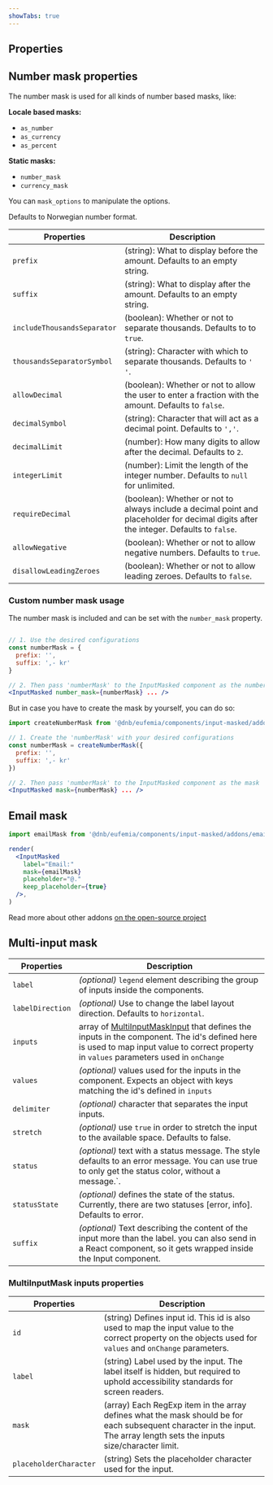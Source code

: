 ```yaml
---
showTabs: true
---
```



## Properties

<PropertiesTable props={InputMaskedProperties} />

## Number mask properties

The number mask is used for all kinds of number based masks, like:

**Locale based masks:**

- `as_number`
- `as_currency`
- `as_percent`

**Static masks:**

- `number_mask`
- `currency_mask`

You can `mask_options` to manipulate the options.

Defaults to Norwegian number format.

| Properties                  | Description                                                                                                                            |
| --------------------------- | -------------------------------------------------------------------------------------------------------------------------------------- |
| `prefix`                    | (string): What to display before the amount. Defaults to an empty string.                                                              |
| `suffix`                    | (string): What to display after the amount. Defaults to an empty string.                                                               |
| `includeThousandsSeparator` | (boolean): Whether or not to separate thousands. Defaults to to `true`.                                                                |
| `thousandsSeparatorSymbol`  | (string): Character with which to separate thousands. Defaults to `' '`.                                                               |
| `allowDecimal`              | (boolean): Whether or not to allow the user to enter a fraction with the amount. Defaults to `false`.                                  |
| `decimalSymbol`             | (string): Character that will act as a decimal point. Defaults to `','`.                                                               |
| `decimalLimit`              | (number): How many digits to allow after the decimal. Defaults to `2`.                                                                 |
| `integerLimit`              | (number): Limit the length of the integer number. Defaults to `null` for unlimited.                                                    |
| `requireDecimal`            | (boolean): Whether or not to always include a decimal point and placeholder for decimal digits after the integer. Defaults to `false`. |
| `allowNegative`             | (boolean): Whether or not to allow negative numbers. Defaults to `true`.                                                               |
| `disallowLeadingZeroes`     | (boolean): Whether or not to allow leading zeroes. Defaults to `false`.                                                                |

### Custom number mask usage

The number mask is included and can be set with the `number_mask` property.

```jsx

// 1. Use the desired configurations
const numberMask = {
  prefix: '',
  suffix: ',- kr'
}

// 2. Then pass 'numberMask' to the InputMasked component as the number_mask
<InputMasked number_mask={numberMask} ... />
```

But in case you have to create the mask by yourself, you can do so:

```jsx
import createNumberMask from '@dnb/eufemia/components/input-masked/addons/createNumberMask'

// 1. Create the 'numberMask' with your desired configurations
const numberMask = createNumberMask({
  prefix: '',
  suffix: ',- kr'
})

// 2. Then pass 'numberMask' to the InputMasked component as the mask
<InputMasked mask={numberMask} ... />
```

## Email mask

```jsx
import emailMask from '@dnb/eufemia/components/input-masked/addons/emailMask'

render(
  <InputMasked
    label="Email:"
    mask={emailMask}
    placeholder="@."
    keep_placeholder={true}
  />,
)
```

Read more about other addons [on the open-source project](https://github.com/text-mask/text-mask)

## Multi-input mask

| Properties       | Description                                                                                                                                                                                                                                                          |
| ---------------- | -------------------------------------------------------------------------------------------------------------------------------------------------------------------------------------------------------------------------------------------------------------------- |
| `label`          | _(optional)_ `legend` element describing the group of inputs inside the components.                                                                                                                                                                                  |
| `labelDirection` | _(optional)_ Use to change the label layout direction. Defaults to `horizontal`.                                                                                                                                                                                     |
| `inputs`         | array of [MultiInputMaskInput](/uilib/components/input-masked/properties/#multiinputmask-inputs-properties) that defines the inputs in the component. The id's defined here is used to map input value to correct property in `values` parameters used in `onChange` |
| `values`         | _(optional)_ values used for the inputs in the component. Expects an object with keys matching the id's defined in `inputs`                                                                                                                                          |
| `delimiter`      | _(optional)_ character that separates the input inputs.                                                                                                                                                                                                              |
| `stretch`        | _(optional)_ use `true` in order to stretch the input to the available space. Defaults to false.                                                                                                                                                                     |
| `status`         | _(optional)_ text with a status message. The style defaults to an error message. You can use true to only get the status color, without a message.`.                                                                                                                 |
| `statusState`    | _(optional)_ defines the state of the status. Currently, there are two statuses [error, info]. Defaults to error.                                                                                                                                                    |
| `suffix`         | _(optional)_ Text describing the content of the input more than the label. you can also send in a React component, so it gets wrapped inside the Input component.                                                                                                    |

### MultiInputMask inputs properties

| Properties             | Description                                                                                                                                                              |
| ---------------------- | ------------------------------------------------------------------------------------------------------------------------------------------------------------------------ |
| `id`                   | (string) Defines input id. This id is also used to map the input value to the correct property on the objects used for `values` and `onChange` parameters.               |
| `label`                | (string) Label used by the input. The label itself is hidden, but required to uphold accessibility standards for screen readers.                                         |
| `mask`                 | (array) Each RegExp item in the array defines what the mask should be for each subsequent character in the input. The array length sets the inputs size/character limit. |
| `placeholderCharacter` | (string) Sets the placeholder character used for the input.                                                                                                              |

